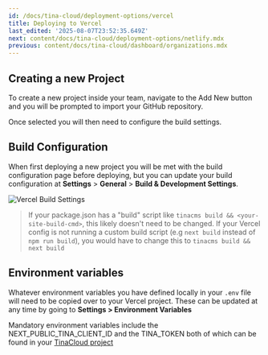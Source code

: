 ```yaml
---
id: /docs/tina-cloud/deployment-options/vercel
title: Deploying to Vercel
last_edited: '2025-08-07T23:52:35.649Z'
next: content/docs/tina-cloud/deployment-options/netlify.mdx
previous: content/docs/tina-cloud/dashboard/organizations.mdx
---
```


## Creating a new Project

To create a new project inside your team, navigate to the Add New button and you will be prompted to import your GitHub repository.

Once selected you will then need to configure the build settings.

## Build Configuration

When first deploying a new project you will be met with the build configuration page before deploying, but you can update your build configuration at **Settings** > **General** > **Build & Development Settings**.

![Vercel Build Settings](/img/docs/tina-cloud-deployment-options/vercel-build-settings_vubza8.png "Vercel Build Settings")

> If your package.json has a "build" script like `tinacms build && <your-site-build-cmd>`, this likely doesn't need to be changed. If your Vercel config is not running a custom build script (e.g `next build` instead of `npm run build`), you would have to change this to `tinacms build && next build`

## Environment variables

Whatever environment variables you have defined locally in your `.env` file will need to be copied over to your Vercel project. These can be updated at any time by going to **Settings > Environment Variables**

Mandatory environment variables include the NEXT\_PUBLIC\_TINA\_CLIENT\_ID and the TINA\_TOKEN both of which can be found in your [TinaCloud project](https://app.tina.io)

